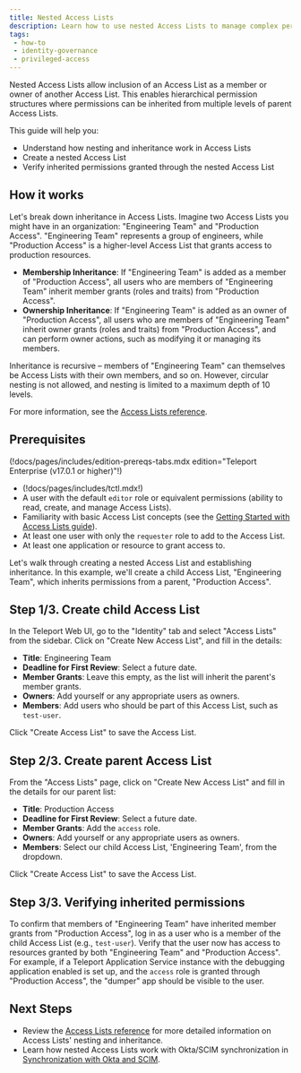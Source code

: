 ```yaml
---
title: Nested Access Lists
description: Learn how to use nested Access Lists to manage complex permissions and grant inheritance in Teleport.
tags:
 - how-to
 - identity-governance
 - privileged-access
---
```


Nested Access Lists allow inclusion of an Access List as a member or owner of another Access List.
This enables hierarchical permission structures where permissions can be inherited from multiple levels of
parent Access Lists.

This guide will help you:

- Understand how nesting and inheritance work in Access Lists
- Create a nested Access List
- Verify inherited permissions granted through the nested Access List

## How it works

Let's break down inheritance in Access Lists. Imagine two Access Lists you might have in an organization:
"Engineering Team" and "Production Access". "Engineering Team" represents a group of engineers, while
"Production Access" is a higher-level Access List that grants access to production resources.

- **Membership Inheritance**: If "Engineering Team" is added as a member of "Production Access",
all users who are members of "Engineering Team" inherit member grants (roles and traits) from "Production Access".
- **Ownership Inheritance**: If "Engineering Team" is added as an owner of "Production Access",
all users who are members of "Engineering Team" inherit owner grants (roles and traits) from "Production Access", and
can perform owner actions, such as modifying it or managing its members.

Inheritance is recursive – members of "Engineering Team" can themselves be Access Lists
with their own members, and so on. However, circular nesting is not allowed, and nesting is limited
to a maximum depth of 10 levels.

For more information, see the [Access Lists reference](../../../reference/access-controls/access-lists.mdx).

## Prerequisites

(!docs/pages/includes/edition-prereqs-tabs.mdx edition="Teleport Enterprise (v17.0.1 or higher)"!)

- (!docs/pages/includes/tctl.mdx!)
- A user with the default `editor` role or equivalent permissions (ability to read, create, and manage Access Lists).
- Familiarity with basic Access List concepts (see the [Getting Started with Access Lists guide](./guide.mdx)).
- At least one user with only the `requester` role to add to the Access List.
- At least one application or resource to grant access to.

Let's walk through creating a nested Access List and establishing inheritance. In this example, we'll
create a child Access List, "Engineering Team", which inherits permissions from a parent, "Production Access".

## Step 1/3. Create child Access List

In the Teleport Web UI, go to the "Identity" tab and select "Access Lists" from the sidebar.
Click on "Create New Access List", and fill in the details:

- **Title**: Engineering Team
- **Deadline for First Review**: Select a future date.
- **Member Grants**: Leave this empty, as the list will inherit the parent's member grants.
- **Owners**: Add yourself or any appropriate users as owners.
- **Members**: Add users who should be part of this Access List, such as `test-user`.

Click "Create Access List" to save the Access List.

## Step 2/3. Create parent Access List

From the "Access Lists" page, click on "Create New Access List" and fill in the details for our parent list:

- **Title**: Production Access
- **Deadline for First Review**: Select a future date.
- **Member Grants**: Add the `access` role.
- **Owners**: Add yourself or any appropriate users as owners.
- **Members**: Select our child Access List, 'Engineering Team', from the dropdown.

Click "Create Access List" to save the Access List.

## Step 3/3. Verifying inherited permissions

To confirm that members of "Engineering Team" have inherited member grants from "Production Access", log in as a user
who is a member of the child Access List (e.g., `test-user`). Verify that the user now has access to resources
granted by both "Engineering Team" and "Production Access". For example, if a Teleport Application Service
instance with the debugging application enabled is set up, and the `access` role is granted through "Production Access",
the "dumper" app should be visible to the user.

## Next Steps

- Review the [Access Lists reference](../../../reference/access-controls/access-lists.mdx) for more detailed information on Access Lists' nesting and inheritance.
- Learn how nested Access Lists work with Okta/SCIM synchronization in [Synchronization with Okta and SCIM](../okta/app-and-group-sync.mdx).
